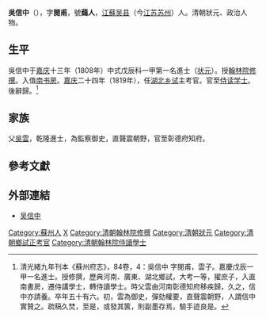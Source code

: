 {{Otheruses|other=名为吴蔼人的其他人物|吴蔼人}}
{{明清人物信息框
| 姓名 = 吳信中
| 原名 =
| 圖片名稱= 吳信中.jpg
| 圖片大小 = 170px
| 圖片說明 = 吴嘉洤正书赞，周秉锠镌《吳信中石刻像》，为《沧浪亭五百名贤像》之一。
| 最高職務 = 翰林院侍讀學士
| 國家 = 大清
| 爵位 =
| 籍貫 = [[江蘇|江蘇]][[蘇州府|蘇州府]][[吳縣|吳縣]]
| 族裔 = 漢族
| 字號 = 字阅甫，号蔼人
| 諡號 = 
| 出生日期 = 生年不詳
| 出生地點 = [[江蘇|江蘇]][[吳縣|吳縣]]
| 逝世日期 = 卒年不詳
| 逝世地點 = [[江蘇|江蘇]][[吳縣|吳縣]]
| 墓葬 = 
| 配偶 =
| 親屬 = （父）[[吳雲_(乾隆進士)|吳雲]]
| 出身 = 
*嘉慶十三年（1808年）戊辰科進士及第
| 經歷 = 
| 著作 =
}}

'''吳信中'''（{{bd|？||？|catIdx=W吳}}），字'''閱甫'''，號'''藹人'''，[[江蘇|江蘇]][[吴县|吴县]]（今[[江苏|江苏]][[苏州|苏州]]）人。清朝狀元、政治人物。

==生平==
吳信中于[[嘉庆|嘉庆]]十三年（1808年）中式戊辰科一甲第一名進士（[[状元|状元]]）。授[[翰林院|翰林院]][[修撰|修撰]]。入值[[南书房|南书房]]。[[嘉庆|嘉庆]]二十四年（1819年），任[[湖北|湖北]][[乡试|乡试]]主考官。官至[[侍读学士|侍读学士]]。後辭歸。<ref>清光緒九年刊本《蘇州府志》，84卷，4：吳信中 字閱甫，雲子。嘉慶戊辰一甲一名進士。授修撰，歷典河南、廣東、湖北鄉試，大考一等，擢庶子，入直南書房，遷侍講學士，轉侍讀學士。時父雲由河南彰德知府移疾歸，久之，信中亦請養。卒年五十有六。初，雲為御史，彈劾權要，直聲震朝野，人謂信中實贊之。疏稿久焚，至是，或發其篋，則副墨存焉，驗手迹良是。</ref>

== 家族 ==
父[[吳雲_(乾隆進士)|吳雲]]，乾隆進士，為監察御史，直聲震朝野，官至彰德府知府。

==參考文獻==
{{reflist}}

==外部連結==
*[http://www.xiuning.gov.cn/newsdisp.asp?id=20207 吴信中]{{dead link|date=2017年12月 |bot=InternetArchiveBot |fix-attempted=yes }}

{{嘉庆十三年戊辰科殿试金榜}}

{{Authority control}}

{{DEFAULTSORT:Wu吳}}
[[Category:蘇州人|Category:蘇州人]]
[[Category:吳姓|X]]
[[Category:清朝翰林院修撰|Category:清朝翰林院修撰]]
[[Category:清朝狀元|Category:清朝狀元]]
[[Category:清朝鄉試正考官|Category:清朝鄉試正考官]]
[[Category:清朝翰林院侍讀學士|Category:清朝翰林院侍讀學士]]
